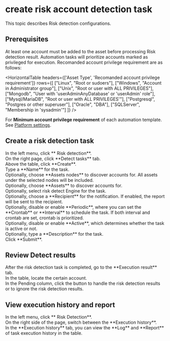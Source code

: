 # create risk account detection task <Icon name="xpack" />

This topic describes Risk detection configurations.

## Prerequisites
At least one account must be added to the asset before processing Risk detection result. Automation tasks will prioritize accounts marked as privileged for execution.
Recomanded account privilege requirement are as follows:

<HorizontalTable 
headers={['Asset Type', 'Recomanded account privilege requirement']} 
rows={[
    ["Linux", "Root or sudoers"], 
    ["Windows", "Account in Administrator group"], 
    ["Unix", "Root or user with ALL PRIVILEGES"], 
    ["Mongodb", "User with 'userAdminAnyDatabase' or 'userAdmin' role"], 
    ["Mysql/MariaDB", "Root or user with ALL PRIVILEGES'"], 
    ["Postgresql", "Postgres or other superuser"], 
    ["Oracle", "DBA"],
    ["SQLServer", "Membership in 'sysadmin'"]
]}
/>

For **Minimum account privilege requirement** of each automation template. See [Platform settings](/docs/platform-settings/automation-settings).

## Create a risk detection task

<Steps>

<div>
<Nav name="pam" />
</div>

<div>
In the left menu, click **<Icon name="riskDetection" /> Risk detection**.
</div>

<div>
On the right page, click **Detect tasks** tab.
</div>

<div>
Above the table, click **Create**.
</div>

<div>
Type a **Name** for the task.
</div>

<div>
Optionally, choose **Assets nodes** to discover accounts for. All assets under the selected nodes will be included.
</div>

<div>
Optionally, choose **Assets** to discover accounts for.
</div>

<div>
Optionally, select risk detect Engine for the task.
<HorizontalTable 
headers={['Engines', 'Descripition']} 
rows={[
    ["Check the discovered accounts", "Perform checks and analyses based on automatically discovered account results,including user groups, public keys, sudoers, and other information."], 
    ["Check the strength of your account and password", "Perform checks and analyses based on the security of account passwords, includingpassword strength, leakage, etc."], 
    ["Check if the account and password are repeated", "Check if the account is the same as other accounts."], 
    ["Check whether the account password is a common password", "Check whether the account password is a commonly leaked password."]
]}
/>
</div>

<div>
Optionally, choose a **Recipient** for the notification. If enabled, the report will be sent to the recipient.
</div>

<div>
Optionally, disable or enable **Periodic**, where you can set the **Crontab** or **Interval** to schedule the task. 
If both interval and crontab are set, crontab is prioritized.
</div>

<div>
Optionally, disable or enable **Active**, which determines whether the task is active or not.
</div>

<div>
Optionally, type a **Description** for the task.
</div>

<div>
Click **Submit**.
</div>

</Steps>

## Review Detect results

<Steps>

<div>
After the risk detection task is completed, go to the **Execution result** tab.
</div>

<div>
In the table, locate the certain account. 
</div>

<div>
In the Pending column, click the <Icon name="greenHook" /> button to handle the risk detection results or <Icon name="greyBan" /> to ignore the risk detection results.
</div>

</Steps>

## View execution history and report

<Steps>

<div>
<Nav name="pam" />
</div>

<div>
In the left menu, click **<Icon name="riskDetection" /> Risk Detection**.
</div>

<div>
On the right side of the page, switch between the **Execution history**.
</div>

<div>
In the **Execution history** tab, you can view the **Log** and **Report** of task execution history in the table.<br/>
</div>

</Steps>


